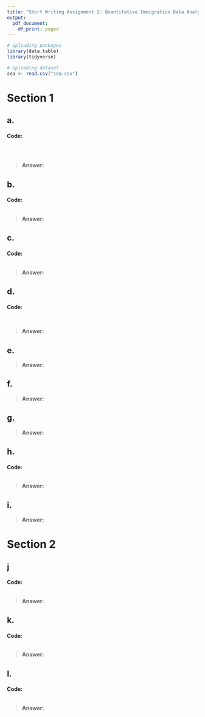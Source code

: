 ---
title: "Short Writing Assignment 2: Quantitative Immigration Data Analysis - Answer Sheet"
output:
  pdf_document:
    df_print: paged
---


```{r}
# Uploading packages
library(data.table)
library(tidyverse)
```

```{r}
# Uploading dataset
sea <- read.csv("sea.csv")
```

# Section 1

## a.  

#### Code:

```{r}

```

```{r}

```

```{r}

```

> **Answer:**

## b. 

#### Code:

```{r}

```

> **Answer:**

## c.  

#### Code:

```{r}

```

> **Answer:**

## d.

#### Code:

```{r}

```

```{r}

```

> **Answer:**

## e.  

> **Answer:**

## f.  

> **Answer:**

## g.  

> **Answer:**

## h. 

#### Code:

```{r}

```

> **Answer:**


## i.  

> **Answer:**

# Section 2

## j

#### Code:

```{r}

```

> **Answer:**

## k.

#### Code:

```{r}

```

> **Answer:**

## l. 

#### Code:

```{r}

```

> **Answer:**




